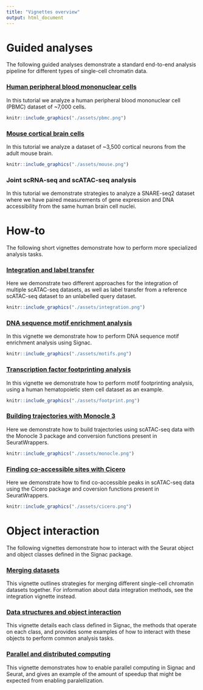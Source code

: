 ```yaml
---
title: "Vignettes overview"
output: html_document
---
```


# Guided analyses

The following guided analyses demonstrate a standard end-to-end analysis 
pipeline for different types of single-cell chromatin data.

### [Human peripheral blood mononuclear cells](pbmc_vignette.html)

In this tutorial we analyze a human peripheral blood mononuclear cell (PBMC)
dataset of ~7,000 cells.

```r
knitr::include_graphics("./assets/pbmc.png")
```

### [Mouse cortical brain cells](mouse_brain_vignette.html)

In this tutorial we analyze a dataset of ~3,500 cortical neurons from the adult mouse
brain.

```r
knitr::include_graphics("./assets/mouse.png")
```

### Joint scRNA-seq and scATAC-seq analysis

In this tutorial we demonstrate strategies to analyze a SNARE-seq2 dataset where
we have paired measurements of gene expression and DNA accessibility from the 
same human brain cell nuclei.

# How-to

The following short vignettes demonstrate how to perform more specialized 
analysis tasks.

### [Integration and label transfer](integration.html)

Here we demonstrate two different approaches for the integration of multiple 
scATAC-seq datasets, as well as label transfer from a reference scATAC-seq
dataset to an unlabelled query dataset.

```r
knitr::include_graphics("./assets/integration.png")
```

### [DNA sequence motif enrichment analysis](motif_vignette.html)

In this vignette we demonstrate how to perform DNA sequence motif enrichment
analysis using Signac.

```r
knitr::include_graphics("./assets/motifs.png")
```

### [Transcription factor footprinting analysis](footprint.html)

In this vignette we demonstrate how to perform motif footprinting analysis,
using a human hematopoietic stem cell dataset as an example.

```r
knitr::include_graphics("./assets/footprint.png")
```

### [Building trajectories with Monocle 3](monocle.html)

Here we demonstrate how to build trajectories using scATAC-seq data with the 
Monocle 3 package and conversion functions present in SeuratWrappers.

```r
knitr::include_graphics("./assets/monocle.png")
```

### [Finding co-accessible sites with Cicero](cicero.html)

Here we demonstrate how to find co-accessible peaks in scATAC-seq data using the
Cicero package and coversion functions present in SeuratWrappers.

```r
knitr::include_graphics("./assets/cicero.png")
```

# Object interaction

The following vignettes demonstrate how to interact with the Seurat object and 
object classes defined in the Signac package.

### [Merging datasets](merging.html)

This vignette outlines strategies for merging different single-cell chromatin
datasets together. For information about data integration methods, see the 
integration vignette instead.

### [Data structures and object interaction](data_structures.html)

This vignette details each class defined in Signac, the methods that operate on
each class, and provides some examples of how to interact with these objects to
perform common analysis tasks.

### [Parallel and distributed computing](future.html)

This vignette demonstrates how to enable parallel computing in Signac and Seurat,
and gives an example of the amount of speedup that might be expected from 
enabling paralellization. 

